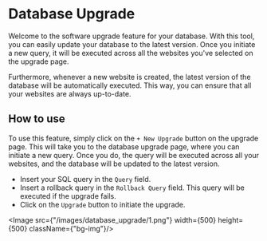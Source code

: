 
# Database Upgrade

Welcome to the software upgrade feature for your database. With this tool, you can easily update your database to the latest version. Once you initiate a new query, it will be executed across all the websites you've selected on the upgrade page.

Furthermore, whenever a new website is created, the latest version of the database will be automatically executed. This way, you can ensure that all your websites are always up-to-date.

## How to use

To use this feature, simply click on the `+ New Upgrade` button on the upgrade page. This will take you to the database upgrade page, where you can initiate a new query. Once you do, the query will be executed across all your websites, and the database will be updated to the latest version.

* Insert your SQL query in the `Query` field.
* Insert a rollback query in the `Rollback Query` field. This query will be executed if the upgrade fails.
* Click on the `Upgrade` button to initiate the upgrade.

<Image src={"/images/database_upgrade/1.png"} width={500} height={500} className={"bg-img"}/>